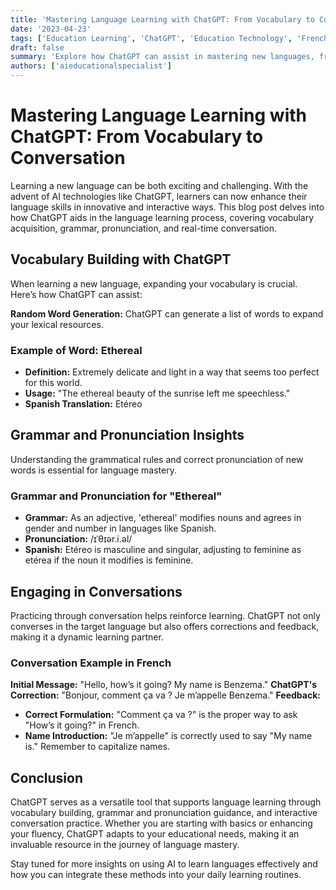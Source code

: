 ```yaml
---
title: 'Mastering Language Learning with ChatGPT: From Vocabulary to Conversation'
date: '2023-04-23'
tags: ['Education Learning', 'ChatGPT', 'Education Technology', 'French', 'Spanish']
draft: false
summary: 'Explore how ChatGPT can assist in mastering new languages, from building vocabulary to practicing grammar and engaging in real-time conversation.'
authors: ['aieducationalspecialist']
---
```


# Mastering Language Learning with ChatGPT: From Vocabulary to Conversation

Learning a new language can be both exciting and challenging. With the advent of AI technologies like ChatGPT, learners can now enhance their language skills in innovative and interactive ways. This blog post delves into how ChatGPT aids in the language learning process, covering vocabulary acquisition, grammar, pronunciation, and real-time conversation.

## Vocabulary Building with ChatGPT

When learning a new language, expanding your vocabulary is crucial. Here’s how ChatGPT can assist:

**Random Word Generation:** ChatGPT can generate a list of words to expand your lexical resources.

### Example of Word: Ethereal

- **Definition:** Extremely delicate and light in a way that seems too perfect for this world.
- **Usage:** "The ethereal beauty of the sunrise left me speechless."
- **Spanish Translation:** Etéreo

## Grammar and Pronunciation Insights

Understanding the grammatical rules and correct pronunciation of new words is essential for language mastery.

### Grammar and Pronunciation for "Ethereal"

- **Grammar:** As an adjective, 'ethereal' modifies nouns and agrees in gender and number in languages like Spanish.
- **Pronunciation:** /ɪˈθɪər.i.əl/
- **Spanish:** Etéreo is masculine and singular, adjusting to feminine as etérea if the noun it modifies is feminine.

## Engaging in Conversations

Practicing through conversation helps reinforce learning. ChatGPT not only converses in the target language but also offers corrections and feedback, making it a dynamic learning partner.

### Conversation Example in French

**Initial Message:** "Hello, how’s it going? My name is Benzema."
**ChatGPT's Correction:** "Bonjour, comment ça va ? Je m’appelle Benzema."
**Feedback:**
- **Correct Formulation:** "Comment ça va ?" is the proper way to ask "How’s it going?" in French.
- **Name Introduction:** "Je m’appelle" is correctly used to say "My name is." Remember to capitalize names.

## Conclusion

ChatGPT serves as a versatile tool that supports language learning through vocabulary building, grammar and pronunciation guidance, and interactive conversation practice. Whether you are starting with basics or enhancing your fluency, ChatGPT adapts to your educational needs, making it an invaluable resource in the journey of language mastery.

Stay tuned for more insights on using AI to learn languages effectively and how you can integrate these methods into your daily learning routines.


